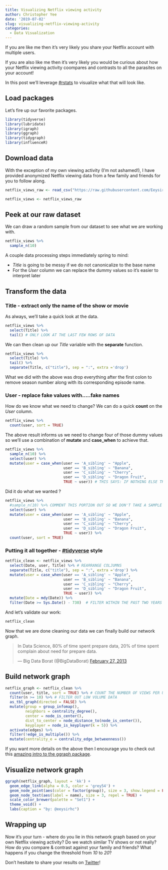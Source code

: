 ```yaml
---
title: Visualizing Netflix viewing activity
author: Christopher Yee
date: '2019-07-02'
slug: visualizing-netflix-viewing-activity
categories:
  - Data Visualization
---
```


If you are like me then it's very likely you share your Netflix account with multiple users.

If you are also like me then it's very likely you would be curious about how your Netflix viewing activity coompares and contrasts to all the parasites on your account!

In this post we'll leverage [#rstats](https://twitter.com/search?q=%23rstats&src=typd) to visualize what that will look like.

## Load packages
Let's fire up our favorite packages.
```r
library(tidyverse)
library(lubridate)
library(igraph)
library(ggraph)
library(tidygraph)
library(influenceR)
```

## Download data
With the exception of my own viewing activity (I'm not ashamed!), I have provided anonymized Netflix viewing data from a few family and friends for you to follow along.
```r
netflix_views_raw <- read_csv("https://raw.githubusercontent.com/Eeysirhc/netflix_views/master/netflix_views.csv")

netflix_views <- netflix_views_raw
```

## Peek at our raw dataset
We can draw a random sample from our dataset to see what we are working with.
```r
netflix_views %>% 
  sample_n(10)
```

A couple data processing steps immediately spring to mind:

* _Title_ is going to be messy if we do not canonicalize to the base name
* For the _User_ column we can replace the dummy values so it's easier to interpret later

## Transform the data

### Title - extract only the name of the show or movie
As always, we'll take a quick look at the data.
```r
netflix_views %>% 
  select(Title) %>% 
  tail() # ONLY LOOK AT THE LAST FEW ROWS OF DATA
```

We can then clean up our _Title_ variable with the **separate** function.
```r
netflix_views %>% 
  select(Title) %>% 
  tail() %>% 
  separate(Title, c("title"), sep = ":", extra ='drop') 
```

What we did with the above was drop everything after the first colon to remove season number along with its corresponding episode name.

### User - replace fake values with.....fake names
How do we know what we need to change? We can do a quick **count** on the _User_ column.
```r
netflix_views %>% 
  count(user, sort = TRUE)
```

The above result informs us we need to change four of those dummy values so we'll use a combination of **mutate** and **case_when** to achieve that.
```r
netflix_views %>% 
  sample_n(10) %>% 
  select(user) %>% 
  mutate(user = case_when(user == 'A_sibling' ~ "Apple",
                          user == 'B_sibling' ~ "Banana",
                          user == 'C_sibling' ~ "Cherry",
                          user == 'D_sibling' ~ "Dragon Fruit",
                          TRUE ~ user)) # THIS SAYS: IF NOTHING ELSE THEN USE THE ORIGINAL VALUE
```

Did it do what we wanted ?

```r
netflix_views %>% 
  #sample_n(10) %>% COMMENT THIS PORTION OUT SO WE DON'T TAKE A SAMPLE
  select(user) %>% 
  mutate(user = case_when(user == 'A_sibling' ~ "Apple",
                          user == 'B_sibling' ~ "Banana",
                          user == 'C_sibling' ~ "Cherry",
                          user == 'D_sibling' ~ "Dragon Fruit",
                          TRUE ~ user)) %>% 
  count(user, sort = TRUE)
```


### Putting it all together - [#tidyverse](https://twitter.com/search?q=%23tidyverse&src=typd) style

```r
netflix_clean <- netflix_views %>% 
  select(Date, user, Title) %>% # REARRANGE COLJUMNS
  separate(Title, c("title"), sep = ":", extra ='drop') %>% 
  mutate(user = case_when(user == 'A_sibling' ~ "Apple",
                          user == 'B_sibling' ~ "Banana",
                          user == 'C_sibling' ~ "Cherry",
                          user == 'D_sibling' ~ "Dragon Fruit",
                          TRUE ~ user)) %>% 
  mutate(Date = mdy(Date)) %>% 
  filter(Date >= Sys.Date() - 730)  # FILTER WITHIN THE PAST TWO YEARS
```

And let's validate our work:
```r
netflix_clean
```

Now that we are done cleaning our data we can finally build our network graph.

<blockquote class="twitter-tweet" data-lang="en"><p lang="en" dir="ltr">In Data Science, 80% of time spent prepare data, 20% of time spent complain about need for prepare data.</p>&mdash; Big Data Borat (@BigDataBorat) <a href="https://twitter.com/BigDataBorat/status/306596352991830016?ref_src=twsrc%5Etfw">February 27, 2013</a></blockquote>
<script async src="https://platform.twitter.com/widgets.js" charset="utf-8"></script>

## Build network graph
```r
netflix_graph <- netflix_clean %>% 
  count(user, title, sort = TRUE) %>% # COUNT THE NUMBER OF VIEWS PER USER BY TITLE
  filter(n >= 10) %>% # FILTER OUT LOW VOLUME DATA
  as_tbl_graph(directed = FALSE) %>% 
  mutate(group = group_infomap(),
         neighbors = centrality_degree(),
         center = node_is_center(),
         dist_to_center = node_distance_to(node_is_center()),
         keyplayer = node_is_keyplayer(k = 5)) %>% 
  activate(edges) %>% 
  filter(!edge_is_multiple()) %>% 
  mutate(centrality_e = centrality_edge_betweenness())
```

If you want more details on the above then I encourage you to check out this [amazing intro to the ggraph package](https://www.data-imaginist.com/2017/ggraph-introduction-edges/).

## Visualize network graph
```r
ggraph(netflix_graph, layout = 'kk') + 
  geom_edge_link(alpha = 0.5, color = 'grey54') +
  geom_node_point(aes(color = factor(group)), size = 3, show.legend = FALSE) +
  geom_node_text(aes(label = name), size = 3, repel = TRUE) +
  scale_color_brewer(palette = "Set1") +
  theme_void() +
  labs(caption = "by: @eeysirhc")
```

## Wrapping up
Now it's your turn - where do you lie in this network graph based on your own Netflix viewing activity? Do we watch similar TV shows or not really? How do you compare & contrast against your family and friends? What happens if you change the threshold from _10_ to _20_?

Don't hesitate to share your results on [Twitter](https://twitter.com/Eeysirhc)!


